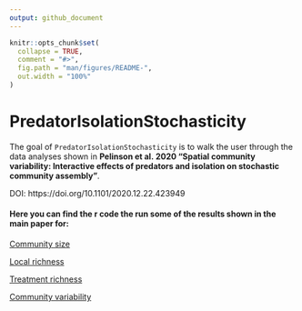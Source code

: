 ```yaml
---
output: github_document
---
```


<!-- README.md is generated from README.Rmd. Please edit that file -->

```r
knitr::opts_chunk$set(
  collapse = TRUE,
  comment = "#>",
  fig.path = "man/figures/README-",
  out.width = "100%"
)
```

# PredatorIsolationStochasticity

<!-- badges: start -->
<!-- badges: end -->

The goal of `PredatorIsolationStochasticity` is to walk the user through the data analyses shown in **Pelinson et al. 2020 "Spatial community variability: Interactive effects of predators and isolation on stochastic community assembly"**.

DOI: https://doi.org/10.1101/2020.12.22.423949

#### Here you can find the r code the run some of the results shown in the main paper for:

[Community size](https://github.com/RodolfoPelinson/PredatorIsolationStochasticity/blob/master/Community%20Size%20Analyses/Community-Size-Analyses.md)  

[Local richness](https://github.com/RodolfoPelinson/PredatorIsolationStochasticity/blob/master/Alpha%20Diversity%20Analyses/Alpha-Diversity-Analyses.md)  

[Treatment richness](https://github.com/RodolfoPelinson/PredatorIsolationStochasticity/blob/master/Gamma%20Diversity%20Analyses/Gamma-Diversity-Analyses.md)  

[Community variability](https://github.com/RodolfoPelinson/PredatorIsolationStochasticity/blob/master/Community%20Variability%20Analyses/Community-Variability-Analyses.md)  

  
